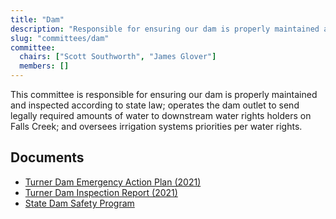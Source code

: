 ```yaml
---
title: "Dam"
description: "Responsible for ensuring our dam is properly maintained and inspected according to state law."
slug: "committees/dam"
committee:
  chairs: ["Scott Southworth", "James Glover"]
  members: []
---
```



<CommitteeMembers frontmatter={frontmatter} />

This committee is responsible for ensuring our dam is properly maintained and inspected according to state law; operates the dam outlet to send legally required amounts of water to downstream water rights holders on Falls Creek; and oversees irrigation systems priorities per water rights.

## Documents

- [Turner Dam Emergency Action Plan (2021)](/uploads/2022/02/Turner-Dam_300113_EmergencyActionPlan-Final-19-JUL-2021-v296.pdf)
- [Turner Dam Inspection Report (2021)](/uploads/2022/02/Turner-Dam_300113_Engr-Inspec-Rept_08162133.pdf)
- [State Dam Safety Program](https://dwr.colorado.gov/services/dam-safety)


<FileHistory file="src/content/docs/committees/dam.mdx" />
